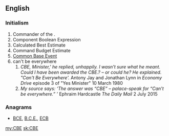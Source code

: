 ==English==

===Initialism===
{{rfc-header|Initialism}}
{{en-initialism}}
# Commander of the {{w|Order of the British Empire}}.
# Component Boolean Expression
# Calculated Best Estimate
# Command Budget Estimate
# [[w:Common Base Event|Common Base Event]]
# can't be everywhere
## ''CBE, Minister,' he replied, unhappily. I wasn't sure what he meant. Could I have been awarded the CBE.? – or could he? He explained. "Can't Be Everywhere'.''  Antony Jay and Jonathan Lynn in ''Economy Drive'' episode 3 of "Yes Minister" 10 March 1980
## ''My source says: ‘The answer was “CBE” – palace-speak for “Can’t be everywhere.” ’ '' Ephraim Hardcastle ''The Daily Mail'' 2 July 2015

===Anagrams===
* [[BCE#English|BCE]], [[B.C.E.#English|B.C.E.]], [[ECB#English|ECB]]

[[my:CBE]]
[[sk:CBE]]